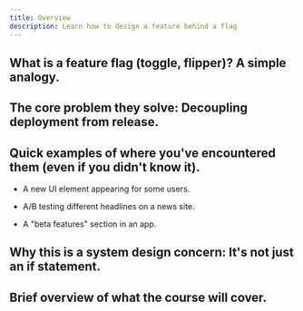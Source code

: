 ```yaml
---
title: Overview
description: Learn how to design a feature behind a flag
---
```


## What is a feature flag (toggle, flipper)? A simple analogy.

## The core problem they solve: Decoupling deployment from release.

## Quick examples of where you've encountered them (even if you didn't know it).

- A new UI element appearing for some users.

- A/B testing different headlines on a news site.

- A "beta features" section in an app.

## Why this is a system design concern: It's not just an if statement.

## Brief overview of what the course will cover.
